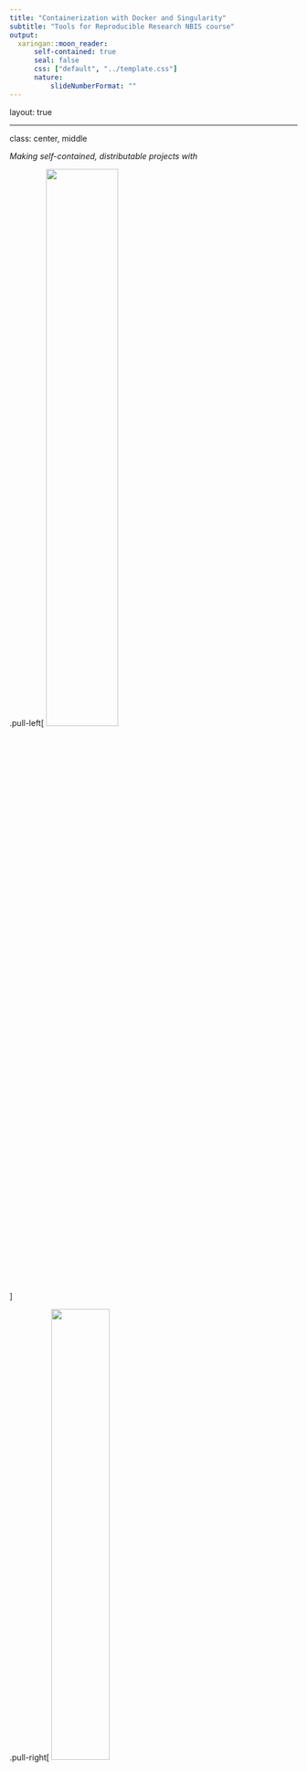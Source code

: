 ```yaml
---
title: "Containerization with Docker and Singularity"
subtitle: "Tools for Reproducible Research NBIS course"
output:
  xaringan::moon_reader:
      self-contained: true
      seal: false
      css: ["default", "../template.css"]
      nature:
          slideNumberFormat: ""
---
```


layout: true
<div class="scilife-logo"></div>
<div class="nbis-logo"></div>

---

class: center, middle

*Making self-contained, distributable projects with*

.pull-left[
<img src="https://www.docker.com/sites/default/files/mono-vertical.png" style="width:50%;"/>
<br>

]

.pull-right[
<img src="https://sylabs.io/guides/3.0/user-guide/_static/logo.png" style="width:45%;"/>
<br>
Singularity
]

---
# What is Docker?

* Docker lets you run applications securely isolated in a **container**, packaged with all its dependencies and libraries.

---

# Docker nomenclature

--

* A Docker .green[file] is a recipe used to build a Docker .green[image]

--

* A Docker .green[image] is a standalone executable package of software

--

* A Docker .green[container] is a standard unit of software run on the Docker Engine.

--

* .green[Docker Hub] is an online service for sharing docker images

---

# What can I use Docker for?

--

* As an advanced environment manager

--

* To package your code with the environment it needs

--

* To package a whole workflow (*e.g.* to accompany a manuscript).

--

* and much more...

---
# What is Singularity?

* an open source container platform suitable for HPC clusters

---

# Docker vs. Singularity

| Docker | Singularity |
| ------ | ----------- |
| runs as a daemon process with superuser privileges | runs as regular user |
| images stored centrally | image files that you can move around. No layers! |
| isolates the host and container file system by default | containers have access to host file system |
| well supported on Mac/Linux/Windows | limited support on Mac/Windows |

---

class: center, middle

# Questions?
